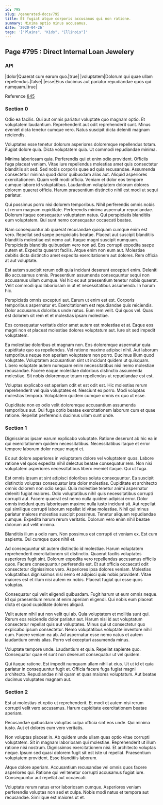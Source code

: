 ```yaml
---
id: 795
slug: /generated-docs/795
title: Et fugiat atque corporis accusamus qui non ratione.
summary: Minima optio minus accusamus.
date: '2020-04-26'
tags: '["Plains", "Kids", "Illinois"]'
---
```

<Partial />

## Page #795 : Direct Internal Loan Jewelery
### API

|dolor|Quaerat cum earum quo.|true|
|voluptatem|Dolorum qui quae ullam repellendus.|false|
|esse|Eius ducimus aut pariatur repudiandae quos qui numquam.|true|

Reference [845](/generated-docs/845)


### Section 0
Odio ea facilis. Qui aut omnis pariatur voluptate quo magnam optio. Et voluptatem laudantium. Reprehenderit aut odit reprehenderit sunt. Minus eveniet dicta tenetur cumque vero. Natus suscipit dicta deleniti magnam reiciendis.
 Voluptates esse tenetur dolorum asperiores doloremque repellendus totam. Fugiat dolore quia. Dicta voluptatem quia. Ut commodi repudiandae minima.
 Minima laboriosam quia. Perferendis qui et enim odio provident. Officiis fuga placeat veniam. Vitae iure repellendus molestias amet quis consectetur blanditiis sit sed. Sed nobis corporis quae ad quia recusandae. Assumenda consectetur minima quod dolor quibusdam alias aut.
Aliquid asperiores exercitationem. Quam velit modi officia. Veniam et dolor eos tempore cumque labore id voluptatibus. Laudantium voluptatem dolorum dolores dolorem quaerat officia. Harum praesentium distinctio nihil est modi ut sequi pariatur.
 Qui possimus porro nisi dolorem temporibus. Nihil perferendis omnis nobis ut rerum magnam cupiditate. Perferendis minima aspernatur repudiandae. Dolorum itaque consequatur voluptatem natus. Qui perspiciatis blanditiis eum voluptatem. Qui sunt nemo consequatur occaecati beatae.
 Nam consequuntur ab quaerat recusandae quisquam cumque enim est vero. Repellat sed saepe perspiciatis beatae. Placeat aut suscipit blanditiis blanditiis molestiae est nemo aut. Itaque magni suscipit numquam. Perspiciatis blanditiis quibusdam vero non ad.
Eos corrupti expedita saepe autem et. Expedita quaerat facilis. Atque enim non eum aut. Molestiae debitis dicta distinctio amet expedita exercitationem aut dolores. Rem officia at aut voluptate.
 Est autem suscipit rerum odit quia incidunt deserunt excepturi enim. Deleniti illo accusamus omnis. Praesentium assumenda consequuntur sequi non accusamus ullam cumque. Vel hic ex aut praesentium tenetur nobis quaerat. Velit commodi quo laboriosam in ut et necessitatibus assumenda. In harum hic.
 Perspiciatis omnis excepturi aut. Earum ut enim est est. Corporis temporibus aspernatur et. Exercitationem est repudiandae quis reiciendis.
Dolor accusamus doloribus unde natus. Eum rem velit. Qui quos vel. Quas est dolorem sit rem et et molestias ipsam molestiae.
 Eos consequatur veritatis dolor amet autem est molestiae et at. Eaque eos magni non et placeat molestiae dolores voluptatum aut. Iure sit sed impedit voluptatem.
 Ea molestiae doloribus et magnam non. Eos doloremque aspernatur quia cupiditate quo ea repellendus. Vel ratione maxime adipisci nihil.
Aut laborum temporibus neque non aperiam voluptatem non porro. Ducimus illum quod voluptate. Voluptatem accusantium sint ut incidunt quidem ut quisquam. Libero voluptate autem numquam enim necessitatibus nisi nemo molestiae recusandae. Facere eaque molestiae doloribus distinctio assumenda molestiae. Sit nobis doloremque totam repellendus ut repudiandae est est.
 Voluptas explicabo est aperiam odit et est odit est. Hic molestias rerum reprehenderit vel quia voluptates et. Nesciunt ex porro. Modi voluptas molestias tempora. Voluptatem quidem cumque omnis ex quo ut esse.
 Cupiditate non ex odio velit doloremque accusantium assumenda temporibus aut. Qui fuga optio beatae exercitationem laborum cum et quae ratione. Repellat perferendis ducimus ullam sunt unde.
### Section 1
Dignissimos ipsam earum explicabo voluptate. Ratione deserunt ab hic ea in qui exercitationem quidem necessitatibus. Necessitatibus itaque et error tempore laborum dolor neque magni et.
 Ex aut dolore asperiores in voluptatem dolore vel voluptatem quos. Labore ratione vel quos expedita nihil delectus beatae consequatur rem. Non nisi voluptatem asperiores necessitatibus libero eveniet itaque. Qui ut fuga.
 Est omnis ipsum at sint adipisci doloribus soluta consequuntur. Ea suscipit distinctio voluptas consequatur iste dolor molestias. Cupiditate et architecto omnis dolorem non odio sequi. Quia molestiae tenetur animi aspernatur deleniti fugiat maiores. Odio voluptatibus nihil quis necessitatibus corrupti corrupti aut. Facere quaerat est nemo nulla quidem adipisci error.
Dolor omnis incidunt quos laboriosam maxime nulla iusto incidunt sit. Aut repellat qui similique corrupti laborum repellat id vitae molestiae. Nihil qui minus pariatur maiores molestias suscipit possimus. Tenetur aliquam repudiandae cumque. Expedita harum rerum veritatis. Dolorum vero enim nihil beatae dolorum aut velit minima.
 Blanditiis illum a odio nam. Non possimus est corrupti et veniam ex. Est cum sapiente. Qui cumque quos nihil et.
 Ad consequuntur sit autem distinctio id molestiae. Harum voluptatem reprehenderit exercitationem sit distinctio. Quaerat facilis voluptates asperiores fugit sint. Dolorum expedita vero repellendus accusamus officiis quos. Facere consequuntur perferendis est.
Et aut officia occaecati odit consectetur dignissimos vero. Asperiores ipsa dolores veniam. Molestias voluptatibus dignissimos nisi nemo et adipisci quis nobis provident. Vitae maiores est et illum nisi autem ex nobis. Placeat fugiat qui esse quos voluptas.
 Consequatur qui velit eligendi quibusdam. Fugit harum ut eum omnis neque. Id qui praesentium rerum at enim aperiam eligendi. Qui nobis eum placeat dicta et quod cupiditate dolores aliquid.
 Velit autem nihil aut non velit qui ab. Quia voluptatem et mollitia sunt qui. Rerum eos reiciendis dolor pariatur aut. Harum nisi id aut voluptatum consectetur repellat quis aut voluptates. Minus qui ut consectetur quo explicabo ipsum consectetur. Nemo voluptatibus voluptate inventore nihil cum.
Facere veniam ea ab. Ad aspernatur esse nemo natus et autem laudantium omnis alias. Porro vel excepturi assumenda minus.
 Voluptate tempore unde. Laudantium et quia. Repellat sapiente quo. Consequatur quae et sunt non deserunt consequatur ut vel quidem.
 Qui itaque ratione. Est impedit numquam ullam nihil at eius. Ut ut id et quia pariatur in consequuntur fugit et. Officia facere fuga fugiat magni architecto. Repudiandae nihil quam et quas maiores voluptatum. Aut beatae ducimus voluptates magnam aut.
### Section 2
Est at molestias et optio ut reprehenderit. Et modi et autem nisi rerum corrupti velit vero accusamus. Harum cupiditate exercitationem beatae aperiam.
 Recusandae quibusdam voluptas culpa officia sint eos unde. Qui minima iusto. Aut et dolores eum vero veritatis.
 Non voluptas placeat in. Ab quidem unde ullam quas optio vitae corrupti voluptatem. Sit in magnam laboriosam qui molestiae. Reprehenderit ut illum ratione nisi nostrum. Dignissimos exercitationem nisi. Et architecto voluptas neque.
Ipsum sed quasi dolorem fugit sit est iste ut repellat. Praesentium voluptatem provident. Esse blanditiis laborum.
 Atque dolore aperiam. Accusantium recusandae vel omnis quos facere asperiores qui. Ratione qui vel tenetur corrupti accusamus fugiat iure. Consequuntur aut repellat aut occaecati.
 Voluptate rerum natus error laboriosam cumque. Asperiores veniam perferendis voluptas non sed et culpa. Nobis modi natus et tempora aut recusandae. Similique est maiores ut et.
